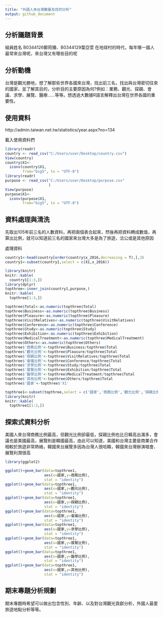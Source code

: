 ```yaml
---
title: "外國人來台灣數量及目的分析"
output: github_document
---
```




## 分析議題背景
組員姓名 B0344126鄭筠臻、B0344129葉亞萱 
在地球村的時代，每年哪一國人最常來台灣呢，來台灣又有哪些目的呢

## 分析動機
台灣是觀光勝地，想了解那些世界各國來台灣，找出前三名，找出與台灣密切往來的國家，並了解其目的，分析目的主要原因為何?例如：業務、觀光、探親、會議、求學、展覽、醫療……等等。想透過大數據R語言解釋出台灣在世界各國的重要性。

## 使用資料
http://admin.taiwan.net.tw/statistics/year.aspx?no=134

載入使用資料們
```r
library(readr)
country <- read_csv("C:/Users/user/Desktop/country.csv")
View(country)
country$X1<-
  iconv(country$X1,
        from="big5", to = "UTF-8")
library(readr)
purpose <- read_csv("C:/Users/user/Desktop/purpose.csv"
                    )
View(purpose)
purpose$X1<-
  iconv(purpose$X1,
        from="big5", to = "UTF-8")
```

## 資料處理與清洗
先取出105年前三名的人數資料，再把兩個表合起來，然後再把資料轉成數值，再算出比例，就可以知道前三名的國家來台灣大多是為了旅遊，洽公或是其他原因

處理資料
```r
country1<-head(country[order(country$x_2016,decreasing = T),],3)
country1<-subset(country1,select = c(X1,x_2016))

library(knitr)
knitr::kable(
  country1[1:3,])
library(dplyr)
topthree<-inner_join(country1,purpose,)
knitr::kable(
  topthree[1:3,])

topthree$Total<-as.numeric(topthree$Total)
topthree$Business<-as.numeric(topthree$Business)
topthree$Pleasure<-as.numeric(topthree$Pleasure)
topthree$VisitRelatives<-as.numeric(topthree$VisitRelatives)
topthree$Conference<-as.numeric(topthree$Conference)
topthree$Study<-as.numeric(topthree$Study)
topthree$Exhibition<-as.numeric(topthree$Exhibition)
topthree$MedicalTreatment<-as.numeric(topthree$MedicalTreatment)
topthree$Others<-as.numeric(topthree$Others)
topthree$'商務比例'<-topthree$Business/topthree$Total
topthree$'觀光比例'<-topthree$Pleasure/topthree$Total
topthree$'探親比例'<-topthree$VisitRelatives/topthree$Total
topthree$'會議比例'<-topthree$Conference/topthree$Total
topthree$'求學比例'<-topthree$Study/topthree$Total
topthree$'展覽比例'<-topthree$Exhibition/topthree$Total
topthree$'醫學比例'<-topthree$MedicalTreatment/topthree$Total
topthree$'其他比例'<-topthree$Others/topthree$Total
topthree$'國家'<-topthree$'X1'

topthree1<-subset(topthree,select = c('國家','商務比例','觀光比例','探親比例','會議比例','求學比例','展覽比例','醫學比例','其他比例'))
library(knitr)
knitr::kable(
  topthree1[1:3,]) 

```

## 探索式資料分析
美國人來台灣商務比例最高，但觀光比例卻最低，探親比例也比日韓高出滿多，會議也是美國最高，展覽則是韓國最高，由此可以知道，美國和台灣主要是商業合作相較於旅遊非常熱絡，韓國來台展覽多因為台灣人很哈韓，韓國來台灣辦演唱會、展覽利潤很高

```r
library(ggplot2)

ggplot()+geom_bar(data=topthree1,
                  aes(x=國家,y=商務比例),
                  stat = "identity")
ggplot()+geom_bar(data=topthree1,
                  aes(x=國家,y=觀光比例),
                  stat = "identity")
ggplot()+geom_bar(data=topthree1,
                  aes(x=國家,y=探親比例),
                  stat = "identity")
ggplot()+geom_bar(data=topthree1,
                  aes(x=國家,y=會議比例),
                  stat = "identity")
ggplot()+geom_bar(data=topthree1,
                  aes(x=國家,y=求學比例),
                  stat = "identity")
ggplot()+geom_bar(data=topthree1,
                  aes(x=國家,y=展覽比例),
                  stat = "identity")
ggplot()+geom_bar(data=topthree1,
                  aes(x=國家,y=醫學比例),
                  stat = "identity")
ggplot()+geom_bar(data=topthree1,
                  aes(x=國家,y=其他比例),
                  stat = "identity")
```

## 期末專題分析規劃
期末專題時希望可以做出包含性別、年齡、以及對台灣觀光貢獻分析，外國人最愛旅遊地點分析等等。
